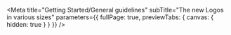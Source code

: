 
<Meta
  title="Getting Started/General guidelines"
  subTitle="The new Logos in various sizes"
  parameters={{ fullPage: true, previewTabs: { canvas: { hidden: true } } }}
/>
